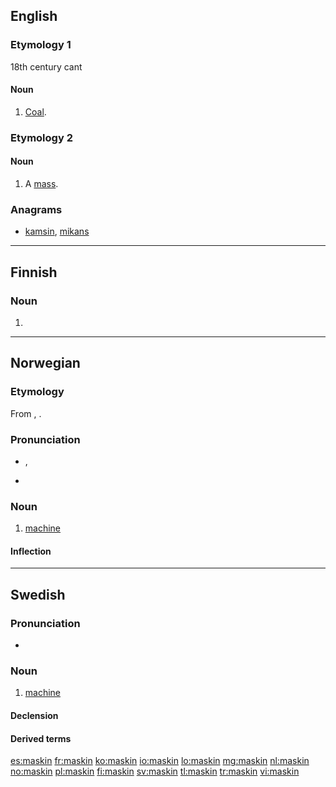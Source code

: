 ==English==

===Etymology 1===
18th century cant
{{etystub}}
====Noun====
{{en-noun|-}}

# [[coal|Coal]].

===Etymology 2===
{{suffix|mass|kin}}

====Noun====
{{en-noun}}

# {{Christianity}} A [[mass]].

===Anagrams===
* [[kamsin#English|kamsin]], [[mikans#English|mikans]]

----

==Finnish==

===Noun===
{{head|fi|noun form}}

# {{fi-form of|type=noun|case=genitive|pl=singular|[[maski]]}}

----

==Norwegian==

===Etymology===
From {{etyl|grc|no}} {{term|μαχανά|lang=grc}}, {{term|μηχανή|lang=grc}}.

===Pronunciation===
* {{IPA|/mɑʂiːn/|lang=no}}, {{X-SAMPA|/mAs`i:n/|lang=no}}
* {{rhymes|iːn|lang=no}}

===Noun===
{{head|no|noun}}

# [[machine]]

====Inflection====
{{no-noun-infl|nb-class=m1|nn-class=f1|nn-class2=m1}}

----

==Swedish==

===Pronunciation===
* {{audio|Sv-maskin.ogg|audio}}

===Noun===
{{sv-noun|g=c}}

# [[machine]]

====Declension====
{{sv-noun-reg-er}}

====Derived terms====
{{compoundsee|sv}}

[[es:maskin]]
[[fr:maskin]]
[[ko:maskin]]
[[io:maskin]]
[[lo:maskin]]
[[mg:maskin]]
[[nl:maskin]]
[[no:maskin]]
[[pl:maskin]]
[[fi:maskin]]
[[sv:maskin]]
[[tl:maskin]]
[[tr:maskin]]
[[vi:maskin]]